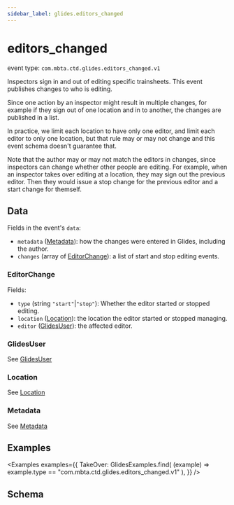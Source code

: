 ```yaml
---
sidebar_label: glides.editors_changed
---
```



# editors_changed
event type: `com.mbta.ctd.glides.editors_changed.v1`

Inspectors sign in and out of editing specific trainsheets. This event publishes changes to who is editing.

Since one action by an inspector might result in
multiple changes, for example if they sign out of one location and in to another, the changes are published in a list.

In practice, we limit each location to have only one editor, and limit each editor to only one location, but that rule may or may not change and this event schema doesn't guarantee that.

Note that the author may or may not match the editors in changes, since inspectors can change whether other people are editing.
For example, when an inspector takes over editing at a location, they may sign out the previous editor.
Then they would issue a stop change for the previous editor and a start change for themself.

## Data

Fields in the event's `data`:

- `metadata` ([Metadata](.#metadata)): how the changes were entered in Glides, including the author.
- `changes` (array of [EditorChange](#editor-change)): a list of start and stop editing events.

### EditorChange
Fields:
- `type` (string `"start"`|`"stop"`): Whether the editor started or stopped editing.
- `location` ([Location](.#location)): the location the editor started or stopped managing.
- `editor` ([GlidesUser](.#glides-user)): the affected editor.

### GlidesUser

See [GlidesUser](.#glidesuser)

### Location

See [Location](.#location)

### Metadata

See [Metadata](.#metadata)


## Examples

<Examples
  examples={{
    TakeOver: GlidesExamples.find(
      (example) => example.type == "com.mbta.ctd.glides.editors_changed.v1"
    ),
  }}
/>

## Schema

<EventSchemaPath event="com.mbta.ctd.glides.editors_changed.v1" />

